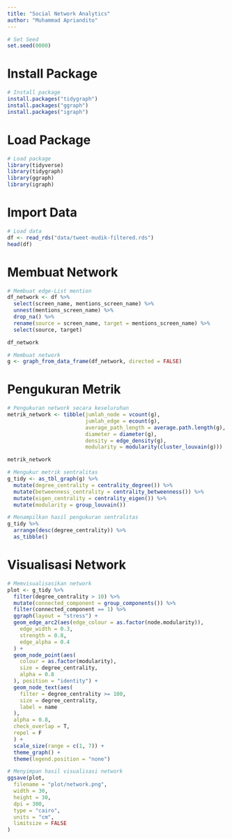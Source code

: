 ```yaml
---
title: "Social Network Analytics"
author: "Muhammad Apriandito"
---
```


```r
# Set Seed
set.seed(0000)
```

# Install Package
```r
# Install package
install.packages("tidygraph")
install.packages("ggraph")
install.packages("igraph")
```

# Load Package
```r
# Load package
library(tidyverse)
library(tidygraph)
library(ggraph)
library(igraph)
```

# Import Data
```r
# Load data
df <- read_rds("data/tweet-mudik-filtered.rds")
head(df)
```

# Membuat Network
```r
# Membuat edge-List mention
df_network <- df %>%
  select(screen_name, mentions_screen_name) %>%
  unnest(mentions_screen_name) %>%
  drop_na() %>%
  rename(source = screen_name, target = mentions_screen_name) %>%
  select(source, target)

df_network
```

```r
# Membuat network
g <- graph_from_data_frame(df_network, directed = FALSE)
```

# Pengukuran Metrik
```r
# Pengukuran network secara keseluruhan
metrik_network <- tibble(jumlah_node = vcount(g), 
                         jumlah_edge = ecount(g), 
                         average_path_length = average.path.length(g), 
                         diameter = diameter(g), 
                         density = edge_density(g), 
                         modularity = modularity(cluster_louvain(g)))

metrik_network
```

```r
# Mengukur metrik sentralitas
g_tidy <- as_tbl_graph(g) %>%
  mutate(degree_centrality = centrality_degree()) %>%
  mutate(betweenness_centrality = centrality_betweenness()) %>%
  mutate(eigen_centrality = centrality_eigen()) %>%
  mutate(modularity = group_louvain())
```

```r
# Menampilkan hasil pengukuran sentralitas
g_tidy %>%
  arrange(desc(degree_centrality)) %>%
  as_tibble()
```

# Visualisasi Network
```r
# Memvisualisasikan network
plot <- g_tidy %>%
  filter(degree_centrality > 10) %>%
  mutate(connected_component = group_components()) %>%
  filter(connected_component == 1) %>%
  ggraph(layout = "stress") +
  geom_edge_arc2(aes(edge_colour = as.factor(node.modularity)),
    edge_width = 0.3,
    strength = 0.8,
    edge_alpha = 0.4
  ) +
  geom_node_point(aes(
    colour = as.factor(modularity),
    size = degree_centrality,
    alpha = 0.8
  ), position = "identity") +
  geom_node_text(aes(
    filter = degree_centrality >= 100,
    size = degree_centrality,
    label = name
  ),
  alpha = 0.8,
  check_overlap = T,
  repel = F
  ) +
  scale_size(range = c(1, 7)) +
  theme_graph() +
  theme(legend.position = "none")
```

```r
# Menyimpan hasil visualisasi network
ggsave(plot,
  filename = "plot/network.png",
  width = 30,
  height = 30,
  dpi = 300,
  type = "cairo",
  units = "cm",
  limitsize = FALSE
)
```

